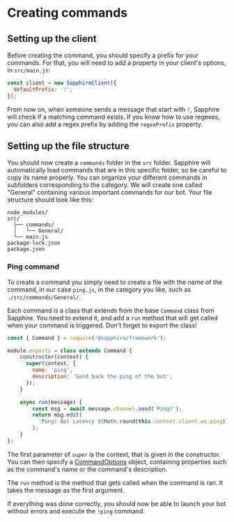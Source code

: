
# Creating commands

## Setting up the client

Before creating the command, you should specify a prefix for your commands.
For that, you will need to add a property in your client's options, in `src/main.js`:

```javascript
const client = new SapphireClient({
  defaultPrefix: '!',
});
```

From now on, when someone sends a message that start with `!`, Sapphire will check if a matching command exists.
If you know how to use regexes, you can also add a regex prefix by adding the `regexPrefix` property.

## Setting up the file structure

You should now create a `commands` folder in the `src` folder. Sapphire will automatically load commands that are in
this specific folder, so be careful to copy its name properly.
You can organize your different commands in subfolders corresponding to the category. We will create one called
"General" containing various important commands for our bot.
Your file structure should look like this:

```
node_modules/
src/
  ├── commands/
  │   └── General/
  └── main.js
package-lock.json
package.json
```

### Ping command

To create a command you simply need to create a file with the name of the command, in our case `ping.js`, in the
category you like, such as `./src/commands/General/`.

Each command is a class that extends from the base `Command` class from Sapphire. You need to extend it, and add a
`run` method that will get called when your command is triggered.
Don't forget to export the class!

```javascript
const { Command } = require('@sapphire/framework');

module.exports = class extends Command {
    constructor(context) {
      super(context, {
        name: 'ping',
        description: 'Send back the ping of the bot',
      });
    }

    async run(message) {
        const msg = await message.channel.send('Ping?');
        return msg.edit(
          `Pong! Bot Latency ${Math.round(this.context.client.ws.ping)}ms. API Latency ${msg.createdTimestamp - message.createdTimestamp}ms.`
        );
    }
};
```

The first parameter of `super` is the context, that is given in the constructor. You can then specify a
<a href={commandOptionsUrl}>CommandOptions</a> object, containing properties such as the command's name or the
command's description.

The `run` method is the method that gets called when the command is ran. It takes the message as the first argument.

If everything was done correctly, you should now be able to launch your bot without errors and execute the `!ping` command.
